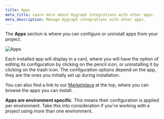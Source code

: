 ```yaml
---
title: Apps
meta_title: Learn more about Hygraph integrations with other apps.
meta_description: Manage Hygraph integrations with other apps.
---
```


The **Apps** section is where you can configure or uninstall apps from your project.

![Apps](/images/getting-started/getting-started-apps.png)

Each installed app will display in a card, where you will have the option of editing its configuration by clicking on the pencil icon, or uninstalling it by clicking on the trash icon. The configuration options depend on the app, they are the ones you initially set up during installation.

You can also find a link to our [Marketplace](https://hygraph.com/marketplace) at the top, where you can browse the apps you can install.

<Card theme="warning">

**Apps are environment specific**. This means their configuration is applied per environment. Take this into consideration if you're working with a project using more than one environment.

</Card>
